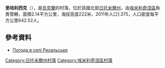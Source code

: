 {{coord|50|42|34|N|27|49|12|E|scale:30000|display=title}}

'''里哈利西克'''（{{lang-uk|Рихальське}}），是[[烏克蘭|烏克蘭]]的村落，位於該國北部[[日托米爾州|日托米爾州]]，由[[埃米利奇涅區|埃米利奇涅區]]負責管轄，面積2.14平方公里，海拔高度222米，2011年人口1,375，人口密度每平方公里642.52人。

==參考資料==
* [http://weather.in.ua/ua/zhitomirskaja/22303 Погода в селі Рихальське] {{Wayback|url=http://weather.in.ua/ua/zhitomirskaja/22303 |date=20161020072036 }}

{{DEFAULTSORT:Рихальське}}
[[Category:日托米爾州村落|Category:日托米爾州村落]]
[[Category:埃米利奇涅區村落|Category:埃米利奇涅區村落]]


{{Zhytomyr-geo-stub}}
